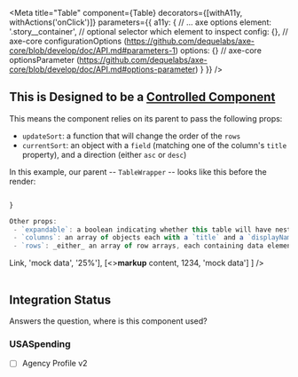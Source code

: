 

<Meta
    title="Table"
    component={Table}
    decorators={[withA11y, withActions('onClick')]}
    parameters={{
        a11y: {
            // ... axe options
            element: '.story__container', // optional selector which element to inspect
            config: {}, // axe-core configurationOptions (https://github.com/dequelabs/axe-core/blob/develop/doc/API.md#parameters-1)
            options: {} // axe-core optionsParameter (https://github.com/dequelabs/axe-core/blob/develop/doc/API.md#options-parameter)
        }
    }}
/>

## This is Designed to be a [Controlled Component](https://reactjs.org/docs/forms.html#controlled-components)
This means the component relies on its parent to pass the following props:
 - `updateSort`: a function that will change the order of the `rows`
 - `currentSort`: an object with a `field` (matching one of the column's `title` property), and a direction (either `asc` or `desc`)

In this example, our parent -- `TableWrapper` -- looks like this before the render:

```javascript

}

Other props:
 - `expandable`: a boolean indicating whether this table will have nested rows that can be expanded and collapsed
 - `columns`: an array of objects each with a `title` and a `displayName`
 - `rows`: _either_ an array of row arrays, each containing data elements _or_ an array of row objects with top level properties matching the column `title`s and an array of `children`
```
<Preview>
    <Story name='Table'>
        <TableWrapper>
            <Table
                rows=[
                    [<a href="/">Link</a>, 'mock data', '25%'],
                    [<><strong>markup</strong> content</>, 1234, 'mock data']
                ]
                 />
        </TableWrapper>
    </Story>
</Preview>

<Preview>
    <Story name='Expandable Table'>
        <TableWrapper>
            <Table
                rows=[
                    {
                        name: 'Transportation',
                        amount: '$100',
                        percent: '20%'
                    },
                    {
                        name: 'Health',
                        amount: '$150',
                        percent: '30%',
                        children: [
                            {
                                name: 'Health care services',
                                amount: '$150',
                                percent: '30%'
                            }
                        ]
                    },
                    {
                        name: 'General Science',
                        amount: '$250',
                        percent: '50%',
                        children: [
                            {
                                name: 'Space flight',
                                amount: '$200',
                                percent: '40%'
                            },
                            {
                                name: 'Basic research',
                                amount: '$50',
                                percent: '10%'
                            }
                        ]
                    }
                ]
                expandable />
        </TableWrapper>
    </Story>
</Preview>

<Props of={Table} />

## Integration Status
Answers the question, where is this component used?

### USASpending
- [ ] Agency Profile v2


